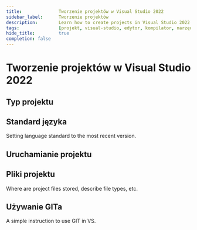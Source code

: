 ```yaml
---
title:				Tworzenie projektów w Visual Studio 2022
sidebar_label:		Tworzenie projektów
description:		Learn how to create projects in Visual Studio 2022
tags:				[projekt, visual-studio, edytor, kompilator, narzędzie, windows]
hide_title:			true
completion: false
---
```



# Tworzenie projektów w Visual Studio 2022

## Typ projektu

<ImproveSection />

## Standard języka

<ImproveSection />

Setting language standard to the most recent version.

## Uruchamianie projektu

<ImproveSection />

## Pliki projektu

<ImproveSection />

Where are project files stored, describe file types, etc.

## Używanie GITa

<ImproveSection />

A simple instruction to use GIT in VS.


